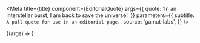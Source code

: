 

<Meta
  title={title}
  component={EditorialQuote}
  args={{ quote: 'In an interstellar burst, I am back to save the universe.' }}
  parameters={{
    subtitle: `A pull quote for use in an editorial page.`,
    source: 'gamut-labs',
  }}
/>

<Canvas withSource="open" className="dark">
  <Story name="EditorialQuote">{(args) => <EditorialQuote {...args} />}</Story>
</Canvas>

<PropsTable story="EditorialQuote" />
